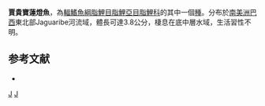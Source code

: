 {{Speciesbox 
| taxon = Cheirodon jaguaribensis
| status = NE
| status_system = IUCN3.1
| authority =  [[Fowler|Fowler]], 1941
| synonyms = 
}}
'''賈貴寶蓮燈魚'''，為[[輻鰭魚綱|輻鰭魚綱]][[脂鯉目|脂鯉目]][[脂鯉亞目|脂鯉亞目]][[脂鯉科|脂鯉科]]的其中一個[[種|種]]。分布於[[南美洲|南美洲]][[巴西|巴西]]東北部Jaguaribe河流域，體長可達3.8公分，棲息在底中層水域，生活習性不明。

==参考文献==
{{refbegin}}
*{{FishBase_species|genus=Cheirodon|species=jaguaribensis|year=2014|month=1}}
{{refend}}

{{Taxonbar|from=Q5536856}}

[[Category:寶蓮燈魚屬|J]]
[[Category:1941年描述的鱼类|J]]


{{魚類小作品}}